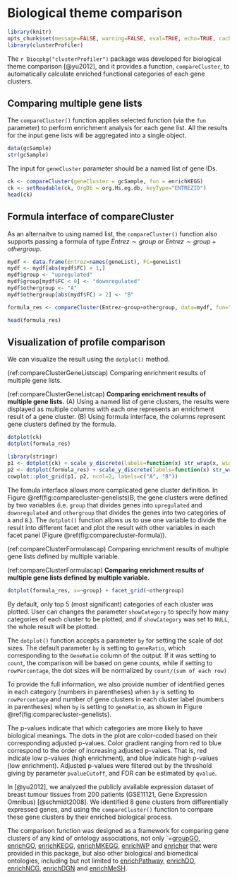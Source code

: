 # Biological theme comparison {#clusterprofiler-comparecluster}



```r
library(knitr)
opts_chunk$set(message=FALSE, warning=FALSE, eval=TRUE, echo=TRUE, cache=TRUE)
library(clusterProfiler)
```

The `r Biocpkg("clusterProfiler")` package was developed for biological theme comparison [@yu2012], and it provides a function, `compareCluster`, to automatically calculate enriched functional categories of each gene clusters. 

## Comparing multiple gene lists

The `compareCluster()` function applies selected function (via the `fun` parameter) to perform enrichment analysis for each gene list. All the results for the input gene lists will be aggregated into a single object. 

```r
data(gcSample)
str(gcSample)
```

The input for `geneCluster` parameter should be a named list of gene IDs. 

```r
ck <- compareCluster(geneCluster = gcSample, fun = enrichKEGG)
ck <- setReadable(ck, OrgDb = org.Hs.eg.db, keyType="ENTREZID")
head(ck)
```


## Formula interface of compareCluster

As an alternaitve to using named list, the `compareCluster()` function also supports passing a formula of type $Entrez \sim group$ or $Entrez \sim group + othergroup$.


```r
mydf <- data.frame(Entrez=names(geneList), FC=geneList)
mydf <- mydf[abs(mydf$FC) > 1,]
mydf$group <- "upregulated"
mydf$group[mydf$FC < 0] <- "downregulated"
mydf$othergroup <- "A"
mydf$othergroup[abs(mydf$FC) > 2] <- "B"

formula_res <- compareCluster(Entrez~group+othergroup, data=mydf, fun="enrichKEGG")

head(formula_res)
```

## Visualization of profile comparison

We can visualize the result using the `dotplot()` method.



(ref:compareClusterGeneListscap) Comparing enrichment results of multiple gene lists.

(ref:compareClusterGeneListcap) **Comparing enrichment results of multiple gene lists.** (A) Using a named list of gene clusters, the results were displayed as multiple columns with each one represents an enrichment result of a gene cluster. (B) Using formula interface, the columns represent gene clusters defined by the formula.  

```r
dotplot(ck)
dotplot(formula_res)
```


```r
library(stringr)
p1 <- dotplot(ck) + scale_y_discrete(labels=function(x) str_wrap(x, width=50)) + scale_size(range = c(3, 10))
p2 <- dotplot(formula_res) + scale_y_discrete(labels=function(x) str_wrap(x, width=30)) + scale_size(range = c(5, 15))
cowplot::plot_grid(p1, p2, ncol=2, labels=c("A", "B"))
```

The fomula interface allows more complicated gene cluster definition. In Figure \@ref(fig:comparecluster-genelists)B, the gene clusters were defined by two variables (i.e. `group` that divides genes into `upregulated` and `downregulated` and `othergroup` that divides the genes into two categories of `A` and `B`.). The `dotplot()` function allows us to use one variable to divide the result into different facet and plot the result with other variables in each facet panel (Figure \@ref(fig:comparecluster-formula)).


(ref:compareClusterFormulascap) Comparing enrichment results of multiple gene lists defined by multiple variable.

(ref:compareClusterFormulacap) **Comparing enrichment results of multiple gene lists defined by multiple variable.**  

```r
dotplot(formula_res, x=~group) + facet_grid(~othergroup)
```


By default, only top 5 (most significant) categories of each cluster
was plotted. User can changes the parameter `showCategory` to
specify how many categories of each cluster to be plotted, and if
`showCategory` was set to `NULL`, the whole result will
be plotted.

The `dotplot()` function accepts a parameter `by` for setting the scale of dot sizes. The default parameter `by` is setting to `geneRatio`, which corresponding to the `GeneRatio` column of the output. If it was setting to `count`, the comparison will be based on gene counts, while if setting to `rowPercentage`, the dot sizes will be normalized by `count/(sum of each row)`

To provide the full information, we also provide number of identified genes in each category (numbers in parentheses) when `by` is setting to `rowPercentage` and number of gene clusters in each cluster label (numbers in parentheses) when `by` is setting to `geneRatio`, as shown in Figure \@ref(fig:comparecluster-genelists). 

The p-values indicate that which categories are more likely to have biological meanings. The dots in the plot are color-coded based on their corresponding adjusted p-values. Color gradient ranging from red to blue correspond to the order of increasing adjusted p-values. That is, red indicate low p-values (high enrichment), and blue indicate high p-values (low enrichment). Adjusted p-values were filtered out by the threshold giving by
parameter `pvalueCutoff`, and FDR can be estimated by `qvalue`.

In [@yu2012], we analyzed the publicly available expression dataset of breast tumour tissues from 200 patients (GSE11121, Gene Expression Omnibus) [@schmidt2008]. We identified 8 gene clusters from differentially expressed genes, and using the `compareCluster()` function to compare these gene clusters by their enriched biological process.

The comparison function was designed as a framework for comparing gene clusters of any kind of ontology associations, not only `=[groupGO](#go-classification), [enrichGO](#clusterprofiler-go-ora), [enrichKEGG](#clusterprofiler-kegg-pathway-ora), [enrichMKEGG](#clusterprofiler-kegg-module-ora), [enrichWP](#clusterprofiler-wikipathway-ora) and [enricher](#universal-api) that were provided in this package, but also other biological and biomedical ontologies, including but not limited to [enrichPathway](#reactomepa-ora), [enrichDO](#dose-do-ora), [enrichNCG](#dose-ncg-ora), [enrichDGN](#dose-dgn-ora) and [enrichMeSH](#meshes-ora). 

